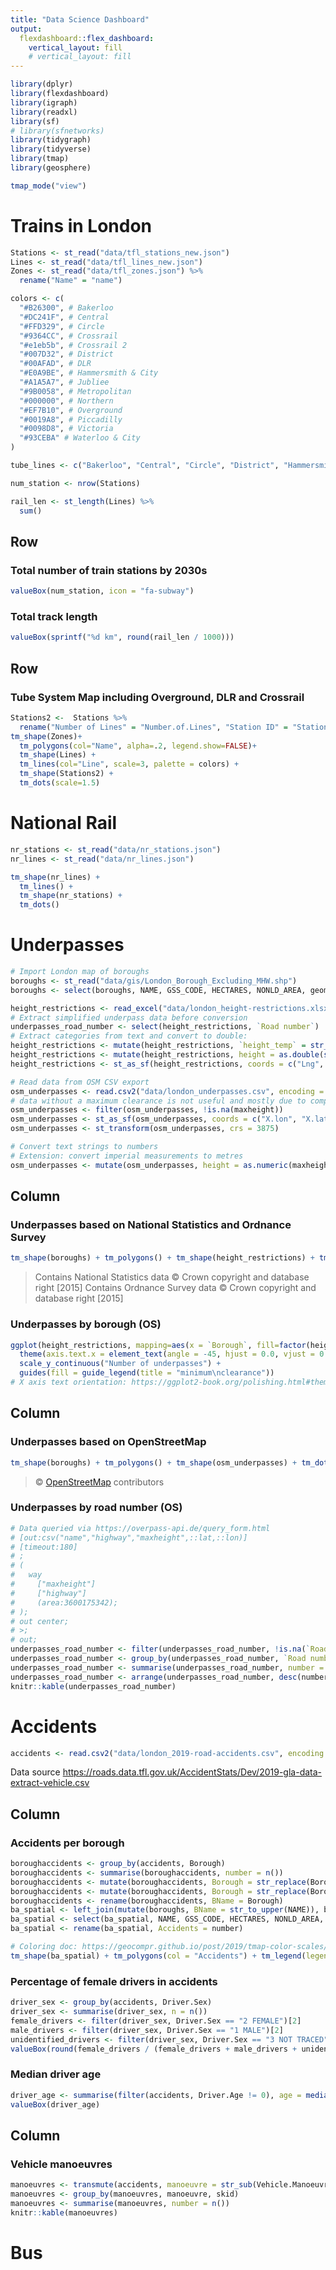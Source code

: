 ---
title: "Data Science Dashboard"
output: 
  flexdashboard::flex_dashboard:
    vertical_layout: fill
    # vertical_layout: fill
---

```{r setup, include=FALSE}
library(dplyr)
library(flexdashboard)
library(igraph)
library(readxl)
library(sf)
# library(sfnetworks)
library(tidygraph)
library(tidyverse)
library(tmap)
library(geosphere)

tmap_mode("view")
```

Trains in London {data-orientation=rows}
=====================================
```{r, include=FALSE}
Stations <- st_read("data/tfl_stations_new.json")
Lines <- st_read("data/tfl_lines_new.json")
Zones <- st_read("data/tfl_zones.json") %>%
  rename("Name" = "name")

colors <- c(
  "#B26300", # Bakerloo
  "#DC241F", # Central
  "#FFD329", # Circle
  "#9364CC", # Crossrail
  "#e1eb5b", # Crossrail 2
  "#007D32", # District
  "#00AFAD", # DLR
  "#E0A9BE", # Hammersmith & City
  "#A1A5A7", # Jubliee
  "#9B0058", # Metropolitan
  "#000000", # Northern
  "#EF7B10", # Overground
  "#0019A8", # Piccadilly
  "#0098D8", # Victoria
  "#93CEBA" # Waterloo & City
)

tube_lines <- c("Bakerloo", "Central", "Circle", "District", "Hammersmith", "Jubilee", "Metropolitan", "Northern", "Piccadilly", "Victoria", "Waterloo")

num_station <- nrow(Stations)

rail_len <- st_length(Lines) %>%
  sum()
```
Row
-------------------------------------

### Total number of train stations by 2030s

```{r}
valueBox(num_station, icon = "fa-subway")
```

### Total track length

```{r}
valueBox(sprintf("%d km", round(rail_len / 1000)))
```

Row
-------------------------------------

### Tube System Map including Overground, DLR and Crossrail
```{r}
Stations2 <-  Stations %>%
  rename("Number of Lines" = "Number.of.Lines", "Station ID" = "Station.ID", "Line(s)" = "Lines")
tm_shape(Zones)+
  tm_polygons(col="Name", alpha=.2, legend.show=FALSE)+
  tm_shape(Lines) +
  tm_lines(col="Line", scale=3, palette = colors) +
  tm_shape(Stations2) +
  tm_dots(scale=1.5)
```

National Rail
===============

```{r, include=FALSE}
nr_stations <- st_read("data/nr_stations.json")
nr_lines <- st_read("data/nr_lines.json")
```

```{r}
tm_shape(nr_lines) +
  tm_lines() +
  tm_shape(nr_stations) +
  tm_dots()
```

Underpasses
================

```{r, include=FALSE}
# Import London map of boroughs
boroughs <- st_read("data/gis/London_Borough_Excluding_MHW.shp")
boroughs <- select(boroughs, NAME, GSS_CODE, HECTARES, NONLD_AREA, geometry)

height_restrictions <- read_excel("data/london_height-restrictions.xlsx")
# Extract simplified underpass data before conversion
underpasses_road_number <- select(height_restrictions, `Road number`)
# Extract categories from text and convert to double:
height_restrictions <- mutate(height_restrictions, `height_temp` = str_replace_all(`Height restriction (m)`, c("Between " = "", "Up to 3.0" = "0")))
height_restrictions <- mutate(height_restrictions, height = as.double(str_sub(`height_temp`, 1, 3)))
height_restrictions <- st_as_sf(height_restrictions, coords = c("Lng", "Lat"), crs = 4326) 

# Read data from OSM CSV export
osm_underpasses <- read.csv2("data/london_underpasses.csv", encoding = "UTF-8", sep = "\t", na.strings = c(""))
# data without a maximum clearance is not useful and mostly due to complex geometries
osm_underpasses <- filter(osm_underpasses, !is.na(maxheight))
osm_underpasses <- st_as_sf(osm_underpasses, coords = c("X.lon", "X.lat"), crs = 4236)
osm_underpasses <- st_transform(osm_underpasses, crs = 3875)

# Convert text strings to numbers
# Extension: convert imperial measurements to metres
osm_underpasses <- mutate(osm_underpasses, height = as.numeric(maxheight))
```

Column {data-width=350}
-----------------------------------------------------------------------

### Underpasses based on National Statistics and Ordnance Survey

```{r}
tm_shape(boroughs) + tm_polygons() + tm_shape(height_restrictions) + tm_dots(col = "height")
```

> Contains National Statistics data © Crown copyright and database right [2015]
> Contains Ordnance Survey data © Crown copyright and database right [2015]

### Underpasses by borough (OS)

```{r}
ggplot(height_restrictions, mapping=aes(x = `Borough`, fill=factor(height))) + geom_bar() +
  theme(axis.text.x = element_text(angle = -45, hjust = 0.0, vjust = 0.2)) +
  scale_y_continuous("Number of underpasses") +
  guides(fill = guide_legend(title = "minimum\nclearance"))
# X axis text orientation: https://ggplot2-book.org/polishing.html#theme-axis
```

Column {data-width=350}
-----------------------------------------------------------------------

### Underpasses based on OpenStreetMap

```{r}
tm_shape(boroughs) + tm_polygons() + tm_shape(osm_underpasses) + tm_dots(col = "height")
```

> © [OpenStreetMap](https://osm.org/copyright) contributors

### Underpasses by road number (OS)

```{r}
# Data queried via https://overpass-api.de/query_form.html
# [out:csv("name","highway","maxheight",::lat,::lon)]
# [timeout:180]
# ;
# (
#   way
#     ["maxheight"]
#     ["highway"]
#     (area:3600175342);
# );
# out center;
# >;
# out;
underpasses_road_number <- filter(underpasses_road_number, !is.na(`Road number`))
underpasses_road_number <- group_by(underpasses_road_number, `Road number`)
underpasses_road_number <- summarise(underpasses_road_number, number = n())
underpasses_road_number <- arrange(underpasses_road_number, desc(number))
knitr::kable(underpasses_road_number)
```

Accidents
==========
```{r, include = FALSE}
accidents <- read.csv2("data/london_2019-road-accidents.csv", encoding = "UTF-8", sep = ",")
```

Data source <https://roads.data.tfl.gov.uk/AccidentStats/Dev/2019-gla-data-extract-vehicle.csv>

Column {data-width=350}
-------------------------------------------------------------------------------------------

### Accidents per borough
```{r}
boroughaccidents <- group_by(accidents, Borough)
boroughaccidents <- summarise(boroughaccidents, number = n())
boroughaccidents <- mutate(boroughaccidents, Borough = str_replace(Borough, "-UPON-THAMES", " UPON THAMES"))
boroughaccidents <- mutate(boroughaccidents, Borough = str_replace(Borough, " & ", " AND "))
boroughaccidents <- rename(boroughaccidents, BName = Borough)
ba_spatial <- left_join(mutate(boroughs, BName = str_to_upper(NAME)), boroughaccidents)
ba_spatial <- select(ba_spatial, NAME, GSS_CODE, HECTARES, NONLD_AREA, number, geometry)
ba_spatial <- rename(ba_spatial, Accidents = number)

# Coloring doc: https://geocompr.github.io/post/2019/tmap-color-scales/#pretty
tm_shape(ba_spatial) + tm_polygons(col = "Accidents") + tm_legend(legend.outside = TRUE)
```

### Percentage of female drivers in accidents
```{r, size=200}
driver_sex <- group_by(accidents, Driver.Sex)
driver_sex <- summarise(driver_sex, n = n())
female_drivers <- filter(driver_sex, Driver.Sex == "2 FEMALE")[2]
male_drivers <- filter(driver_sex, Driver.Sex == "1 MALE")[2]
unidentified_drivers <- filter(driver_sex, Driver.Sex == "3 NOT TRACED")[2]
valueBox(round(female_drivers / (female_drivers + male_drivers + unidentified_drivers) * 100, digits = 0), icon = "fa-female")
```

### Median driver age
```{r}
driver_age <- summarise(filter(accidents, Driver.Age != 0), age = median(Driver.Age))
valueBox(driver_age)
```


Column {data-width=350}
-------------------------------------------------------------------------------------------

### Vehicle manoeuvres
```{r}
manoeuvres <- transmute(accidents, manoeuvre = str_sub(Vehicle.Manoeuvres, 4), skid = str_sub(Vehicle.Skidding, 3))
manoeuvres <- group_by(manoeuvres, manoeuvre, skid)
manoeuvres <- summarise(manoeuvres, number = n())
knitr::kable(manoeuvres)
```

Bus
=====================================